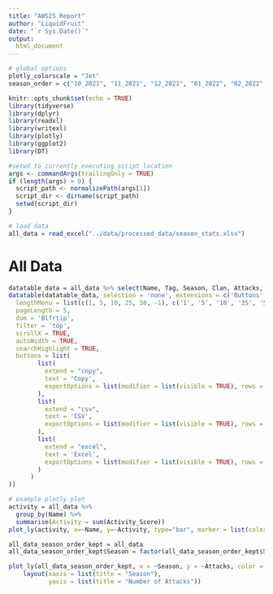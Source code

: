 ```yaml
---
title: "AWS25 Report"
author: "LiquidFruit"
date: "`r Sys.Date()`"
output:
  html_document
---
```


```r
# global options
plotly_colorscale = "Jet"
season_order = c("10_2021", "11_2021", "12_2021", "01_2022", "02_2022", "03_2022", "04_2022", "05_2022", "06_2022", "07_2022", "08_2022", "09_2022", "10_2022", "11_2022", "12_2022", "01_2023", "02_2023", "03_2023", "04_2023", "05_2023", "06_2023", "07_2023", "08_2023", "09_2023", "10_2023", "11_2023")
```

```r
knitr::opts_chunk$set(echo = TRUE)
library(tidyverse)
library(dplyr)
library(readxl)
library(writexl)
library(plotly)
library(ggplot2)
library(DT)

#setwd to currently executing script location
args <- commandArgs(trailingOnly = TRUE)
if (length(args) > 0) {
  script_path <- normalizePath(args[1])
  script_dir <- dirname(script_path)
  setwd(script_dir)
}
```

```r
# load data
all_data = read_excel("../data/processed_data/season_stats.xlsx")
```

# All Data
```r
datatable_data = all_data %>% select(Name, Tag, Season, Clan, Attacks, Donated, Activity_Score, Received, War_Stars, CWL_Stars, Gold, Elixir, Dark_Elixir, Clan_Games, Capital_Gold_Looted, Capital_Gold_Donated, Discord)
datatable(datatable_data, selection = 'none', extensions = c('Buttons', 'Select'), options = list(
  lengthMenu = list(c(1, 5, 10, 25, 50, -1), c('1', '5', '10', '25', '50', 'All')),
  pageLength = 5,
  dom = 'Blfrtip',
  filter = 'top',
  scrollX = TRUE,
  autoWidth = TRUE,
  searchHighlight = TRUE,
  buttons = list(
        list(
          extend = "copy",
          text = 'Copy',
          exportOptions = list(modifier = list(visible = TRUE), rows = ":visible", columns = ":visible")
        ), 
        list(
          extend = "csv",
          text = 'CSV',
          exportOptions = list(modifier = list(visible = TRUE), rows = ":visible", columns = ":visible")
        ), 
        list(
          extend = "excel",
          text = 'Excel',
          exportOptions = list(modifier = list(visible = TRUE), rows = ":visible", columns = ":visible")
        )
      )
))
```

```r
# example plotly plot
activity = all_data %>%
  group_by(Name) %>%
  summarise(Activity = sum(Activity_Score))
plot_ly(activity, x=~Name, y=~Activity, type="bar", marker = list(color = ~Activity, colorscale = plotly_colorscale))
```

```r
all_data_season_order_kept = all_data
all_data_season_order_kept$Season = factor(all_data_season_order_kept$Season, levels = season_order)

plot_ly(all_data_season_order_kept, x = ~Season, y = ~Attacks, color = ~Name, type = 'scatter', mode = 'lines+markers') %>%
    layout(xaxis = list(title = "Season"),
           yaxis = list(title = "Number of Attacks"))
```
